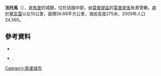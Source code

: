 '''法托馬'''（{{lang-fr|Fatoma}}），是[[馬里|馬里]]的城鎮，位於該國中部，由[[莫普提區|莫普提區]]的[[莫普提省|莫普提省]]負責管轄，處於[[塞瓦雷|塞瓦雷]]以北10公里，面積56.69平方公里，海拔高度275米，2009年人口24,595。

==參考資料==
*{{citation | url=http://instat.gov.ml/documentation/mopti.pdf | publisher=République de Mali: Institut National de la Statistique | title=Resultats Provisoires RGPH 2009 (Région de Mopti) | language=fr | accessdate=2015-07-17 | archive-date=2012-09-19 | archive-url=https://www.webcitation.org/6AnaIKCNv?url=http://instat.gov.ml/documentation/mopti.pdf | dead-url=no }}
*{{citation | title=Plan de Sécurité Alimentaire Commune Rurale de Fatoma 2006-2010 | publisher=Commissariat à la Sécurité Alimentaire, République du Mali, USAID-Mali | year=2006 | url=http://www.aec.msu.edu/fs2/mali_fd_strtgy/plans/mopti/mopti/psa_fatoma.pdf | language=fr | deadurl=yes | archiveurl=https://web.archive.org/web/20110906162352/http://www.aec.msu.edu/fs2/mali_fd_strtgy/plans/mopti/mopti/psa_fatoma.pdf | archivedate=2011年9月6日 | df= }}.

{{Coord|14|36|44|N|4|3|41|W|display=title}}

{{莫普提區}}

[[Category:馬里城市|Category:馬里城市]]


{{Mali-geo-stub}}